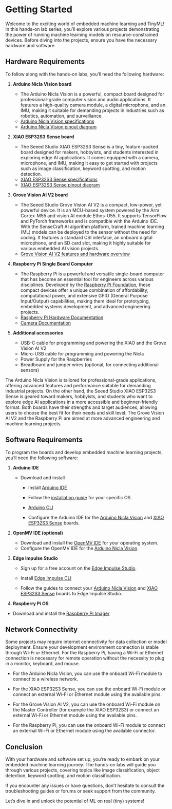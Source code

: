 # Getting Started {.unnumbered}

Welcome to the exciting world of embedded machine learning and TinyML! In this hands-on lab series, you'll explore various projects demonstrating the power of running machine learning models on resource-constrained devices. Before diving into the projects, ensure you have the necessary hardware and software.

## Hardware Requirements {#sec-getting-started-hardware-requirements-8c44}

To follow along with the hands-on labs, you'll need the following hardware:

1. **Arduino Nicla Vision board**
   - The Arduino Nicla Vision is a powerful, compact board designed for professional-grade computer vision and audio applications. It features a high-quality camera module, a digital microphone, and an IMU, making it suitable for demanding projects in industries such as robotics, automation, and surveillance.
   - [Arduino Nicla Vision specifications](https://docs.arduino.cc/hardware/nicla-vision)
   - [Arduino Nicla Vision pinout diagram](https://docs.arduino.cc/resources/pinouts/ABX00051-full-pinout.pdf)
2. **XIAO ESP32S3 Sense board**

   - The Seeed Studio XIAO ESP32S3 Sense is a tiny, feature-packed board designed for makers, hobbyists, and students interested in exploring edge AI applications. It comes equipped with a camera, microphone, and IMU, making it easy to get started with projects such as image classification, keyword spotting, and motion detection.
   - [XIAO ESP32S3 Sense specifications](https://wiki.seeedstudio.com/xiao_esp32s3_getting_started/#specification)
   - [XIAO ESP32S3 Sense pinout diagram](https://wiki.seeedstudio.com/xiao_esp32s3_getting_started/#hardware-overview)
3. **Grove Vision AI V2 board**
   - The Seeed Studio Grove Vision AI V2 is a compact, low-power, yet powerful device. It is an MCU-based system powered by the Arm Cortex-M55 and vision AI module Ethos-U55. It supports TensorFlow and PyTorch frameworks and is compatible with the Arduino IDE. With the SenseCraft AI algorithm platform, trained machine learning (ML) models can be deployed to the sensor without the need for coding. It features a standard CSI interface, an onboard digital microphone, and an SD card slot, making it highly suitable for various embedded AI vision projects.
   - [Grove Vision AI V2 features and hardware overview](https://wiki.seeedstudio.com/grove_vision_ai_v2/)
4. **Raspberry Pi Single Board Computer**
   - The Raspberry Pi is a powerful and versatile single-board computer that has become an essential tool for engineers across various disciplines. Developed by the [Raspberry Pi Foundation](https://www.raspberrypi.org/), these compact devices offer a unique combination of affordability, computational power, and extensive GPIO (General Purpose Input/Output) capabilities, making them ideal for prototyping, embedded systems development, and advanced engineering projects.
   - [Raspberry Pi Hardware Documentation](https://www.raspberrypi.com/documentation/computers/raspberry-pi.html)
   - [Camera Documentation](https://www.raspberrypi.com/documentation/accessories/camera.html)
5. **Additional accessories**
   - USB-C cable for programming and powering the XIAO and the Grove Vision AI V2
   - Micro-USB cable for programming and powering the Nicla
   - Power Supply for the Raspberries
   - Breadboard and jumper wires (optional, for connecting additional sensors)

The Arduino Nicla Vision is tailored for professional-grade applications, offering advanced features and performance suitable for demanding industrial projects. On the other hand, the Seeed Studio XIAO ESP32S3 Sense is geared toward makers, hobbyists, and students who want to explore edge AI applications in a more accessible and beginner-friendly format. Both boards have their strengths and target audiences, allowing users to choose the best fit for their needs and skill level. The Grove Vision AI V2 and the Raspberry Pi are aimed at more advanced engineering and machine learning projects.



## Software Requirements {#sec-getting-started-software-requirements-947f}

To program the boards and develop embedded machine learning projects, you'll need the following software:

1. **Arduino IDE**
   - Download and install
     - Install [Arduino IDE](https://www.arduino.cc/en/software)
     - Follow the [installation guide](https://docs.arduino.cc/software/ide-v1/tutorials/Windows) for your specific OS.
     - [Arduino CLI](https://arduino.github.io/arduino-cli/1.0/)

     - Configure the Arduino IDE for the [Arduino Nicla Vision](https://docs.arduino.cc/software/ide-v1/tutorials/getting-started/cores/arduino-mbed_nicla) and [XIAO ESP32S3 Sense](https://wiki.seeedstudio.com/xiao_esp32s3_getting_started/#software-setup) boards.
2. **OpenMV IDE (optional)**

   - Download and install the [OpenMV IDE](https://openmv.io/pages/download) for your operating system.
   - Configure the OpenMV IDE for the [Arduino Nicla Vision](https://docs.arduino.cc/tutorials/nicla-vision/getting-started/).
3. **Edge Impulse Studio**
   - Sign up for a free account on the [Edge Impulse Studio](https://studio.edgeimpulse.com/login).

   - Install [Edge Impulse CLI](https://docs.edgeimpulse.com/docs/tools/edge-impulse-cli/cli-installation)

   - Follow the guides to connect your [Arduino Nicla Vision](https://docs.edgeimpulse.com/docs/edge-ai-hardware/mcu/arduino-nicla-vision) and [XIAO ESP32S3 Sense](https://docs.edgeimpulse.com/docs/edge-ai-hardware/mcu/seeed-xiao-esp32s3-sense) boards to Edge Impulse Studio.
4. **Raspberry Pi OS**
 - Download and install the [Raspberry Pi Imager](https://www.raspberrypi.com/software/)

## Network Connectivity {#sec-getting-started-network-connectivity-c467}

Some projects may require internet connectivity for data collection or model deployment. Ensure your development environment connection is stable through Wi-Fi or Ethernet. For the Raspberry Pi, having a Wi-Fi or Ethernet connection is necessary for remote operation without the necessity to plug in a monitor, keyboard, and mouse.

- For the Arduino Nicla Vision, you can use the onboard Wi-Fi module to connect to a wireless network.

- For the XIAO ESP32S3 Sense, you can use the onboard Wi-Fi module or connect an external Wi-Fi or Ethernet module using the available pins.

- For the Grove Vision AI V2, you can use the onboard Wi-Fi module on the Master Controller (for example the XIAO ESP32S3) or connect an external Wi-Fi or Ethernet module using the available pins.

- For the Raspberry Pi, you can use the onboard Wi-Fi module to connect an external Wi-Fi or Ethernet module using the available connector.

## Conclusion {#sec-getting-started-conclusion-af62}

With your hardware and software set up, you're ready to embark on your embedded machine learning journey. The hands-on labs will guide you through various projects, covering topics like image classification, object detection, keyword spotting, and motion classification.

If you encounter any issues or have questions, don't hesitate to consult the troubleshooting guides or forums or seek support from the community.

Let's dive in and unlock the potential of ML on real (tiny) systems!
